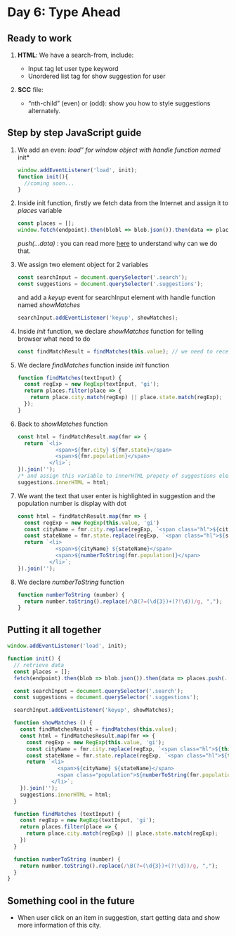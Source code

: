 # Day 6: Type Ahead

## Ready to work

1. **HTML**: We have a search-from, include:

   - Input tag let user type keyword
   - Unordered list tag for show suggestion for user

2. **SCC** file:

   - "nth-child" (even) or (odd): show you how to style suggestions alternately.

## Step by step JavaScript guide

1. We add an even: *load" for window object with handle function named *init*

   ```javascript
   window.addEventListener('load', init);
   function init(){
     //coming soon...
   }
   ```

2. Inside init function, firstly we fetch data from the Internet and assign it to *places* variable

   ```javascript
   const places = [];
   window.fetch(endpoint).then(blobl => blob.json()).then(data => places.push(...data));
   ```

   *push(...data)* : you can read more [here](https://developer.mozilla.org/en-US/docs/Web/JavaScript/Reference/Operators/Spread_syntax) to understand why can we do that.

3. We assign two element object for 2 variables

   ```javascript
   const searchInput = document.querySelector('.search');
   const suggestions = document.querySelector('.suggestions');
   ```

   and add a *keyup* event for searchInput element with handle function named *showMatches*

   ```javascript
   searchInput.addEventListener('keyup', showMatches);
   ```

4. Inside *init* function, we declare *showMatches* function for telling browser what need to do

   ```javascript
   const findMatchResult = findMatches(this.value); // we need to receive text input by user, we will search it in places variable by calling another function findMatches with parameter is text input.
   ```

5. We declare *findMatches* function inside *init* function

   ```javascript
   function findMatches(textInput) {
     const regExp = new RegExp(textInput, 'gi');
     return places.filter(place => {
       return place.city.match(regExp) || place.state.match(regExp);
     });
   }
   ```

6. Back to *showMatches* function

   ```javascript
   const html = findMatchResult.map(fmr => {
     return `<li>
               <span>${fmr.city} ${fmr.state}</span>
               <span>${fmr.population}</span>
             </li>`;  
   }).join('');
   /* and assign this variable to innerHTML propety of suggestions element */
   suggestions.innerHTML = html;
   ```

7. We want the text that user enter is highlighted in suggestion and the population number is display with dot

   ```javascript
   const html = findMatchResult.map(fmr => {
     const regExp = new RegExp(this.value, 'gi')
     const cityName = fmr.city.replace(regExp, `<span class="hl">${cityName}</span>`);
     const stateName = fmr.state.replace(regExp, `<span class="hl">${stateName}</span>`);
     return `<li>
               <span>${cityName} ${stateName}</span>
               <span>${numberToString(fmr.population)}</span>
             </li>`;  
   }).join('');
   ```

8. We declare *numberToString* function

   ```javascript
   function numberToString (number) {
     return number.toString().replace(/\B(?=(\d{3})+(?!\d))/g, ",");
   }
   ```

## Putting it all together

   ```javascript
   window.addEventListener('load', init);

   function init() {
     // retrieve data
     const places = [];
     fetch(endpoint).then(blob => blob.json()).then(data => places.push(...data));

     const searchInput = document.querySelector('.search');
     const suggestions = document.querySelector('.suggestions');

     searchInput.addEventListener('keyup', showMatches);

     function showMatches () {
       const findMatchesResult = findMatches(this.value);
       const html = findMatchesResult.map(fmr => {
         const regExp = new RegExp(this.value, 'gi');
         const cityName = fmr.city.replace(regExp, `<span class="hl">${this.value}</span>`);
         const stateName = fmr.state.replace(regExp, `<span class="hl">${this.value}</span>`); 
         return `<li>
                   <span>${cityName} ${stateName}</span>
                   <span class="population">${numberToString(fmr.population)}</span>
                 </li>`;
       }).join('');
       suggestions.innerHTML = html;
     }

     function findMatches (textInput) {
       const regExp = new RegExp(textInput, 'gi');
       return places.filter(place => {
         return place.city.match(regExp) || place.state.match(regExp);
       })
     }

     function numberToString (number) {
       return number.toString().replace(/\B(?=(\d{3})+(?!\d))/g, ",");
     }
   }
   ```

## Something cool in the future

- When user click on an item in suggestion, start getting data and show more information of this city.